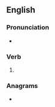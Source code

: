 ==English==

===Pronunciation===
* {{IPA|en|/peɪdʒd/}}

===Verb===
{{head|en|verb form}}

# {{en-past of|page}}

===Anagrams===
* {{anagrams|en|a=adegp|gaped|padge}}